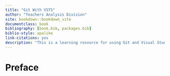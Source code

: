 ```yaml
--- 
title: "Git With VSTS"
author: "Teachers Analysis Division"
site: bookdown::bookdown_site
documentclass: book
bibliography: [book.bib, packages.bib]
biblio-style: apalike
link-citations: yes
description: "This is a learning resource for using Git and Visual Studio Team Services (VSTS) for managing Data Science Projects."
---
```


# Preface {-}